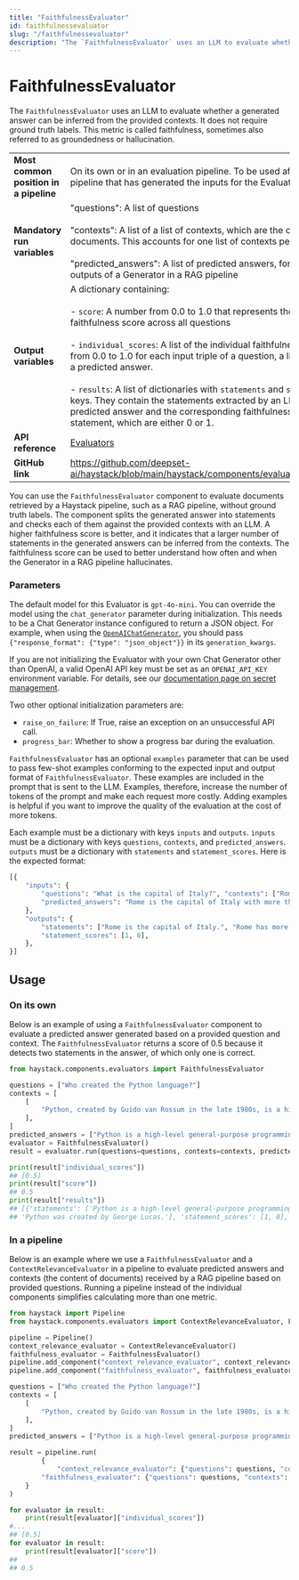 ```yaml
---
title: "FaithfulnessEvaluator"
id: faithfulnessevaluator
slug: "/faithfulnessevaluator"
description: "The `FaithfulnessEvaluator` uses an LLM to evaluate whether a generated answer can be inferred from the provided contexts. It does not require ground truth labels. This metric is called faithfulness, sometimes also referred to as groundedness or hallucination."
---
```


# FaithfulnessEvaluator

The `FaithfulnessEvaluator` uses an LLM to evaluate whether a generated answer can be inferred from the provided contexts. It does not require ground truth labels. This metric is called faithfulness, sometimes also referred to as groundedness or hallucination.

|  |  |
| --- | --- |
| **Most common position in a pipeline** | On its own or in an evaluation pipeline. To be used after a separate pipeline that has generated the inputs for the Evaluator. |
| **Mandatory run variables** | "questions": A list of questions  <br /> <br />"contexts": A list of a list of contexts, which are the contents of documents. This accounts for one list of contexts per question.  <br /> <br />"predicted_answers": A list of predicted answers, for example, the outputs of a Generator in a RAG pipeline |
| **Output variables** | A dictionary containing:  <br /> <br />- `score`: A number from 0.0 to 1.0 that represents the average faithfulness score across all questions  <br /> <br />- `individual_scores`: A list of the individual faithfulness scores ranging from 0.0 to 1.0 for each input triple of a question, a list of contexts, and a predicted answer.  <br /> <br />- `results`:  A list of dictionaries with `statements` and `statement_scores` keys. They contain the statements extracted by an LLM from each predicted answer and the corresponding faithfulness scores per statement, which are either 0 or 1. |
| **API reference** | [Evaluators](/reference/evaluators-api) |
| **GitHub link** | https://github.com/deepset-ai/haystack/blob/main/haystack/components/evaluators/faithfulness.py |

You can use the `FaithfulnessEvaluator` component to evaluate documents retrieved by a Haystack pipeline, such as a RAG pipeline, without ground truth labels. The component splits the generated answer into statements and checks each of them against the provided contexts with an LLM. A higher faithfulness score is better, and it indicates that a larger number of statements in the generated answers can be inferred from the contexts. The faithfulness score can be used to better understand how often and when the Generator in a RAG pipeline hallucinates.

### Parameters

The default model for this Evaluator is `gpt-4o-mini`. You can override the model using the `chat_generator` parameter during initialization. This needs to be a Chat Generator instance configured to return a JSON object. For example, when using the [`OpenAIChatGenerator`](../generators/openaichatgenerator.mdx), you should pass `{"response_format": {"type": "json_object"}}` in its `generation_kwargs`.

If you are not initializing the Evaluator with your own Chat Generator other than OpenAI, a valid OpenAI API key must be set as an `OPENAI_API_KEY` environment variable. For details, see our [documentation page on secret management](../../concepts/secret-management.mdx).

Two other optional initialization parameters are:

- `raise_on_failure`: If True, raise an exception on an unsuccessful API call.
- `progress_bar`:  Whether to show a progress bar during the evaluation.

`FaithfulnessEvaluator` has an optional `examples` parameter that can be used to pass few-shot examples conforming to the expected input and output format of `FaithfulnessEvaluator`. These examples are included in the prompt that is sent to the LLM. Examples, therefore, increase the number of tokens of the prompt and make each request more costly. Adding examples is helpful if you want to improve the quality of the evaluation at the cost of more tokens.

Each example must be a dictionary with keys `inputs` and `outputs`.
`inputs` must be a dictionary with keys `questions`, `contexts`, and `predicted_answers`.
`outputs` must be a dictionary with `statements` and `statement_scores`.
Here is the expected format:

```python
[{
	"inputs": {
		"questions": "What is the capital of Italy?", "contexts": ["Rome is the capital of Italy."],
		"predicted_answers": "Rome is the capital of Italy with more than 4 million inhabitants.",
	},
	"outputs": {
		"statements": ["Rome is the capital of Italy.", "Rome has more than 4 million inhabitants."],
		"statement_scores": [1, 0],
	},
}]
```

## Usage

### On its own

Below is an example of using a `FaithfulnessEvaluator` component to evaluate a predicted answer generated based on a provided question and context. The `FaithfulnessEvaluator` returns a score of 0.5 because it detects two statements in the answer, of which only one is correct.

```python
from haystack.components.evaluators import FaithfulnessEvaluator

questions = ["Who created the Python language?"]
contexts = [
    [
        "Python, created by Guido van Rossum in the late 1980s, is a high-level general-purpose programming language. Its design philosophy emphasizes code readability, and its language constructs aim to help programmers write clear, logical code for both small and large-scale software projects."
    ],
]
predicted_answers = ["Python is a high-level general-purpose programming language that was created by George Lucas."]
evaluator = FaithfulnessEvaluator()
result = evaluator.run(questions=questions, contexts=contexts, predicted_answers=predicted_answers)

print(result["individual_scores"])
## [0.5]
print(result["score"])
## 0.5
print(result["results"])
## [{'statements': ['Python is a high-level general-purpose programming language.',
## 'Python was created by George Lucas.'], 'statement_scores': [1, 0], 'score': 0.5}]
```

### In a pipeline

Below is an example where we use a `FaithfulnessEvaluator` and a `ContextRelevanceEvaluator` in a pipeline to evaluate predicted answers and contexts (the content of documents) received by a RAG pipeline based on provided questions. Running a pipeline instead of the individual components simplifies calculating more than one metric.

```python
from haystack import Pipeline
from haystack.components.evaluators import ContextRelevanceEvaluator, FaithfulnessEvaluator

pipeline = Pipeline()
context_relevance_evaluator = ContextRelevanceEvaluator()
faithfulness_evaluator = FaithfulnessEvaluator()
pipeline.add_component("context_relevance_evaluator", context_relevance_evaluator)
pipeline.add_component("faithfulness_evaluator", faithfulness_evaluator)

questions = ["Who created the Python language?"]
contexts = [
    [
        "Python, created by Guido van Rossum in the late 1980s, is a high-level general-purpose programming language. Its design philosophy emphasizes code readability, and its language constructs aim to help programmers write clear, logical code for both small and large-scale software projects."
    ],
]
predicted_answers = ["Python is a high-level general-purpose programming language that was created by George Lucas."]

result = pipeline.run(
		{
			"context_relevance_evaluator": {"questions": questions, "contexts": contexts},
	    "faithfulness_evaluator": {"questions": questions, "contexts": contexts, "predicted_answers": predicted_answers}
    }
)

for evaluator in result:
    print(result[evaluator]["individual_scores"])
#...
## [0.5]
for evaluator in result:
    print(result[evaluator]["score"])
##
## 0.5
```

